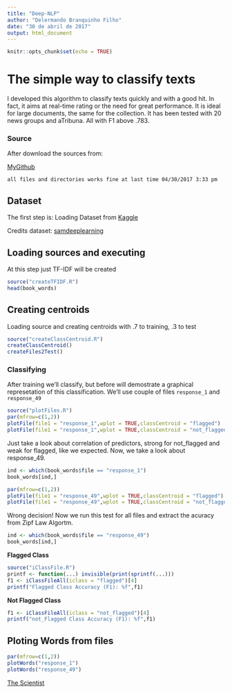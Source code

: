 ```yaml
---
title: "Deep-NLP"
author: "Delermando Branquinho Filho"
date: "30 de abril de 2017"
output: html_document
---
```


```r
knitr::opts_chunk$set(echo = TRUE)
```

# The simple way to classify texts

I developed this algorithm to classify texts quickly and with a good hit. In fact, it aims at real-time rating or the need for great performance. It is ideal for large documents, the same for the collection. It has been tested with 20 news groups and aTribuna. All with F1 above .783.

### Source

After download the sources from:

[MyGithub](https://github.com/TheScientistBr/deep-NLP)

`all files and directories works fine at last time 04/30/2017 3:33 pm`

## Dataset

The first step is: Loading Dataset from [Kaggle](https://www.kaggle.com/samdeeplearning/deepnlp/kernels)

Credits dataset: [samdeeplearning](https://www.kaggle.com/samdeeplearning)

## Loading sources and executing

At this step just TF-IDF will be created

```r
source("createTFIDF.R")
head(book_words)
```

## Creating centroids

Loading source and creating centroids with .7 to training, .3 to test

```r
source("createClassCentroid.R")
createClassCentroid()
createFiles2Test()
```

### Classifying

After training we'll classify, but before will demostrate a graphical represetation of this classification. We'll use couple of files `response_1` and `response_49`

```r
source("plotFiles.R")
par(mfrow=c(1,2))
plotFile(file1 = "response_1",wplot = TRUE,classCentroid = "flagged")
plotFile(file1 = "response_1",wplot = TRUE,classCentroid = "not_flagged")

```

Just take a look about correlation of predictors, strong for not_flagged and weak for flagged, like we expected. Now, we take a look about response_49.

```r
ind <- which(book_words$file == "response_1")
book_words[ind,]
```




```r
par(mfrow=c(1,2))
plotFile(file1 = "response_49",wplot = TRUE,classCentroid = "flagged")
plotFile(file1 = "response_49",wplot = TRUE,classCentroid = "not_flagged")
```

Wrong decision! Now we run this test for all files and extract the acuracy from Zipf Law Algortm.

```r
ind <- which(book_words$file == "response_49")
book_words[ind,]
```

**Flagged Class**

```r
source("iClassFile.R")
printf <- function(...) invisible(print(sprintf(...)))
f1 <- iClassFileAll(iclass = "flagged")[4]
printf("Flagged Class Accuracy (F1): %f",f1)
```


**Not Flagged Class**

```r
f1 <- iClassFileAll(iclass = "not_flagged")[4]
printf("not_Flagged Class Accuracy (F1): %f",f1)


```

## Ploting Words from files

```r
par(mfrow=c(1,2))
plotWords("response_1")
plotWords("response_49")
```


[The Scientist](http://www.thescientist.com.br)

